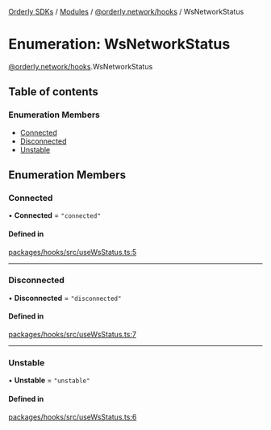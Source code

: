 [Orderly SDKs](/sdks/tech-doc/README) / [Modules](/sdks/tech-doc/modules) / [@orderly.network/hooks](/sdks/tech-doc/modules/orderly_network_hooks) / WsNetworkStatus

# Enumeration: WsNetworkStatus

[@orderly.network/hooks](/sdks/tech-doc/modules/orderly_network_hooks).WsNetworkStatus

## Table of contents

### Enumeration Members

- [Connected](/sdks/tech-doc/enums/orderly_network_hooks.WsNetworkStatus#connected)
- [Disconnected](/sdks/tech-doc/enums/orderly_network_hooks.WsNetworkStatus#disconnected)
- [Unstable](/sdks/tech-doc/enums/orderly_network_hooks.WsNetworkStatus#unstable)

## Enumeration Members

### Connected

• **Connected** = ``"connected"``

#### Defined in

[packages/hooks/src/useWsStatus.ts:5](https://github.com/OrderlyNetwork/js-sdk/blob/ba995f2/packages/hooks/src/useWsStatus.ts#L5)

___

### Disconnected

• **Disconnected** = ``"disconnected"``

#### Defined in

[packages/hooks/src/useWsStatus.ts:7](https://github.com/OrderlyNetwork/js-sdk/blob/ba995f2/packages/hooks/src/useWsStatus.ts#L7)

___

### Unstable

• **Unstable** = ``"unstable"``

#### Defined in

[packages/hooks/src/useWsStatus.ts:6](https://github.com/OrderlyNetwork/js-sdk/blob/ba995f2/packages/hooks/src/useWsStatus.ts#L6)
